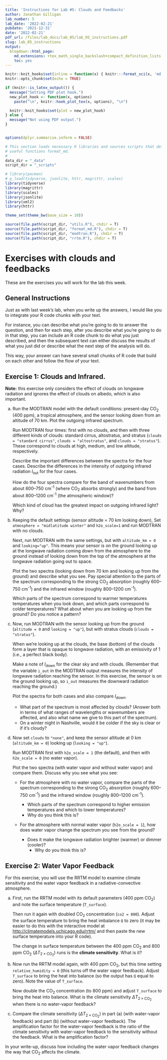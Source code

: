 ```yaml
---
title: 'Instructions for Lab #5: Clouds and Feedbacks'
author: Jonathan Gilligan
lab_number: 5
lab_date: '2022-02-21'
pubdate: '2021-12-31'
date: '2022-02-21'
pdf_url: /files/lab_docs/lab_05/lab_05_instructions.pdf
slug: lab_05_instructions
output:
  blogdown::html_page:
    md_extensions: +tex_math_single_backslash+compact_definition_lists
    toc: yes
---
```

```r
knitr::knit_hooks$set(inline = function(x) { knitr:::format_sci(x, 'md')})
knitr::opts_chunk$set(echo = TRUE)

if (knitr::is_latex_output()) {
  message("Setting PDF plot hook.")
  new_plot_hook <- function(x, options)
    paste("\n", knitr::hook_plot_tex(x, options), "\n")

  knitr::knit_hooks$set(plot = new_plot_hook)
} else {
  message("Not using PDF output.")
}


options(dplyr.summarise.inform = FALSE)

# This section loads necessary R libraries and sources scripts that define
# useful functions format_md.
#
data_dir = "_data"
script_dir = "_scripts"

# library(pacman)
# p_load(tidyverse, jsonlite, httr, magrittr, scales)
library(tidyverse)
library(magrittr)
library(scales)
library(jsonlite)
library(xml2)
library(httr)

theme_set(theme_bw(base_size = 10))

source(file.path(script_dir, "utils.R"), chdir = T)
source(file.path(script_dir, "format_md.R"), chdir = T)
source(file.path(script_dir, "modtran.R"), chdir = T)
source(file.path(script_dir, "rrtm.R"), chdir = T)
```
# Exercises with clouds and feedbacks

These are the exercises you will work for the lab this week.

## General Instructions

Just as with last week's lab, when you write up the answers, I would
like you to integrate your R code chunks with your text.

For instance, you can describe what you're going to do to answer the question, 
and then for each step, after you describe what you're going to do in that
step, you can include an R code chunk to do what you just described, and then
the subsequent text can either discuss the results of what you just did
or describe what the next step of the analysis will do.

This way, your answer can have several small chunks of R code that build on
each other and follow the flow of your text.

## Exercise 1: Clouds and Infrared.

**Note:** this exercise only considers the effect of clouds on longwave
radiation and ignores the effect of clouds on albedo, which is also important.

a) Run the MODTRAN model with the default conditions: 
   present-day CO~2~ (400 ppm), a tropical atmosphere, and the sensor looking 
   down from an altitude of 70 km.
   Plot the outgoing infrared spectrum. 
   
   Run MODTRAN four times: first with no clouds, and then with three different
   kinds of clouds: standard cirrus, altostratus, and stratus
   (`clouds = "standard cirrus"`, `clouds = "altostratus"`, and 
   `clouds = "stratus"`). These correspond to clouds at high, medium, and low
   altitude, respectively.

   Describe the important differences between the spectra for the four cases.
   Describe the differences in the intensity of outgoing infrared radiation
   $I_{\text{out}}$ for the four cases.

   How do the four spectra compare for the band of wavenumbers from about 
   600--750 cm^-1^ (where CO~2~ absorbs strongly) and the band from about 
   800--1200 cm^-1^ (the atmospheric window)?

   Which kind of cloud has the greatest impact on outgoing infrared light?
   Why?

b) Keeping the default settings (sensor altitude = 70 km looking down), 
   Set `atmosphere = "midlatitude winter"` and `h2o_scale=1` and 
   run MODTRAN with no clouds.

   Next, run MODTRAN with the same settings, but with `altitude_km = 0` and 
   `looking="up"`.
   This means your sensor is on the ground looking up at the longwave radiation 
   coming down from the atmosphere to the ground instead of looking down from 
   the top of the atmosphere at the longwave radiation going out to space.
   
   Plot the two spectra (looking down from 70 km and looking up from the ground)
   and describe what you see. 
   Pay special attention to the parts of the spectrum corresponding to the 
   strong CO~2~ absorption (roughly 600--750 cm^-1^) and the infrared window 
   (roughly 800--1200 cm^-1^). 

   Which parts of the spectrum correspond to warmer temperatures
   temperatures when you look down, and which parts correspond to colder 
   temperatures?
   What about when you are looking up from the ground?
   Do you notice a pattern?
   
c) Now, run MODTRAN with the sensor looking up from the ground
   (`altitude = 0` and `looking = "up"`), but with stratus clouds 
   (`clouds = "stratus"`).

   When we're looking up at the clouds, the base (bottom) of the clouds form
   a layer that is opaque to longwave radiation, with an emissivity of 1
   (i.e., a perfect black body).

   Make a note of 
   _I_~down~ for the clear sky and with clouds. 
   (Remember that the variable `i_out` in the MODTRAN output measures the 
   intensity of longwave radiation reaching the sensor.
   In this exercise, the sensor is on the ground looking up, so `i_out` 
   measures the downward radiation reaching the ground.)

   Plot the spectra for both cases and also compare _I_~down~.

   * What part of the spectrum is most affected by clouds? 
     (Answer both in terms of what ranges of wavelengths or wavenumbers are
     affected, and also what name we give to this part of the spectrum).
   * On a winter night in Nashville, would it be colder if the sky is clear or
     if it's cloudy?

d) Now set `clouds` to `"none"`,
   and keep the sensor altitude at 0 km (`altitude_km = 0`) 
   looking up (`looking = "up"`). 
   
   Run MODTRAN first with `h2o_scale = 1` (the default), and then with
   `h2o_scale = 0` (no water vapor).
    
   Plot the two spectra (with water vapor and without water vapor) and compare 
   them. 
   Discuss why you see what you see:
    
   * For the atmosphere with no water vapor, compare the parts of the 
     spectrum corresponding to the strong CO~2~ absorption 
     (roughly 600--750 cm^-1^) and the infrared window 
     (roughly 800--1200 cm^-1^). 

     * Which parts of the spectrum correspond to higher emission temperatures 
       and which to lower temperatures? 
     * Why do you think this is?
    
   * For the atmosphere with normal water vapor (`h2o_scale = 1`), how does 
     water vapor change the spectrum you see from the ground?

     * Does it make the longwave radiation brighter (warmer) or dimmer
       (cooler)?
       * Why do you think this is?

## Exercise 2: Water Vapor Feedback

For this exercise, you will use the RRTM model to examine climate sensitivity
and the water vapor feedback in a radiative-convective atmosphere.

a) First, run the RRTM model with its default parameters (400 ppm CO~2~) and 
   note the surface temperature (`T_surface`).
   
   Then run it again with doubled CO~2~ concentration (`co2 = 800`).
   Adjust the surface temperature to bring the heat imbalance `Q` to zero
   (it may be easier to do this with the interactive model at 
   <http://climatemodels.uchicago.edu/rrtm/> and then paste the new surface
   temperature into your R code).
    
   The change in surface temperature between the 400 ppm CO~2~ and 
   800 ppm CO~2~ ($\Delta T_{2 \times \text{CO}_2}$) runs is the 
   **climate sensitivity**. What is it?

b) Now run the RRTM model again, with 400 ppm CO~2~, but this time 
   setting `relative_humidity = 0` (this turns off the water vapor feedback).
   Adjust  `T_surface` to bring the heat into balance (so the output has `Q` 
   equal to zero). Note the value of `T_surface`.
   
   Now double the CO~2~ concentration (to 800 ppm) and adjust `T_surface` to
   bring the heat into balance. 
   What is the climate sensitivity $\Delta T_{2 \times \text{CO}_2}$
   when there is no water-vapor feedback?
   
c) Compare the climate sensitivity ($\Delta T_{2 \times \text{CO}_2}$) in 
   part (a) (with water-vapor feedback) and part (b) (without water-vapor 
   feedback).
   The amplification factor for the water-vapor feedback is the ratio of the 
   climate sensitivity with water-vapor feedback to the sensitivity without the 
   feedback. 
   What is the amplification factor?

In your write-up, discuss how including the water vapor feedback changes the 
way that CO~2~ affects the climate.

